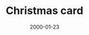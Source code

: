 ---
cover: "./image.png"
date: "2000-01-23"
title: "Christmas card"
defer: false
slug: "/christmas-card"
areas: 
  - .
---